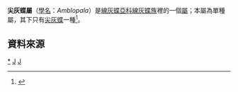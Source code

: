 {{NoteTA|G1=Butterfly}}
{{noteTA
| T=zh-cn:丫灰蝶屬; zh-hk:丫灰蝶屬; zh-tw:尖灰蝶屬; zh-sg:丫灰蝶屬;
| 1=zh-cn:丫灰蝶; zh-hk:丫灰蝶; zh-tw:尖灰蝶; zh-sg:丫灰蝶;
| 2=zh-cn:丫灰蝶屬; zh-hk:丫灰蝶屬; zh-tw:尖灰蝶屬; zh-sg:丫灰蝶屬;
}}
{{Automatic taxobox
| taxon = Amblopala
| image = Amblopala avidiena y-fasciata female ventral view 20140329.jpg
| image_caption = 尖灰蝶<br>（''Amblopala avidiena y-fasciata''）
| authority = Leech, 1893
| type_species = [[尖灰蝶|尖灰蝶]]<br />
''Amblopala avidiena''
| type_species_authority = Leech, 1893
| subdivision_ranks = [[物種|物種]]
| subdivision = 
* [[尖灰蝶|尖灰蝶]] Amblopala avidiena
}}

'''尖灰蝶屬'''（[[學名|學名]]：''Amblopala''）是[[線灰蝶亞科|線灰蝶亞科]][[線灰蝶族|線灰蝶族]]裡的一個[[屬|屬]]；本屬為單種屬，其下只有[[尖灰蝶|尖灰蝶]]一種<ref name="978-986-177-670-5">{{cite book|author=徐堉峰 |coauthors= |title=台灣蝴蝶圖鑑．中（灰蝶） |year=2013 |publisher=晨星出版社 |location=台中市 |isbn=978-986-177-670-5 }}</ref>。

==資料來源==
{{Reflist}}
{{Taxonbar}}

[[Category:尖灰蝶屬|*]]
[[Category:線灰蝶族|J]]
[[Category:1893年描述的分类群|J]]